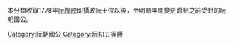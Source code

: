 本分類收錄1778年[[阮福映|阮福映]]即攝政阮王位以後，至明命年間變更爵制之前受封的阮朝國公。

[[Category:阮朝國公|Category:阮朝國公]]
[[Category:阮初五等爵|Category:阮初五等爵]]